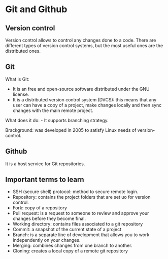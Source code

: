 # Git and Github

## Version control

Version control allows to control any changes done to a code. There are different types of version control systems, but the most useful ones are the distributed ones.

## Git

What is Git:

-   It is an free and open-source software distributed under the GNU license.
-   It is a distributed version control system (DVCS): this means that any user can have a copy of a project, make changes locally and then sync changes with the main remote project.

What does it do: - It supports branching strategy.

Brackground: was developed in 2005 to satisfy Linux needs of version-control.

## Github

It is a host service for Git repositories.

## Important terms to learn

-   SSH (secure shell) protocol: method to secure remote login.
-   Repository: contains the project folders that are set uo for version control.
-   Fork: copy of a repository
-   Pull request: is a request to someone to review and approve your changes before they become final.
-   Working directory: contains files associated to a git repository
-   Commit: a snapshot of the current state of a project
-   Branch: is a separate line of development that allows you to work independently on your changes.
-   Merging: combines changes from one branch to another.
-   Cloning: creates a local copy of a remote git repository
